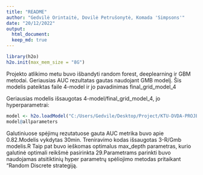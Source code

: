 ```yaml
---
title: "README"
author: "Gedvilė Orintaitė, Dovilė Petrušonytė, Komada 'Simpsons'"
date: "20/12/2022"
output:
  html_document:
  keep_md: true
---
```


```r
library(h2o)
h2o.init(max_mem_size = "8G")
```

Projekto atlikimo metu buvo išbandyti random forest, deeplearning ir GBM metodai. Geriausias AUC rezultatas gautas naudojant GMB modelį.
Šis modelis pateiktas faile 4-model ir jo pavadinimas final_grid_model_4


Geriausias modelis išsaugotas 4-model/final_grid_model_4, jo hyperparametrai:
```r
model <- h2o.loadModel("C:/Users/Gedvile/Desktop/Project/KTU-DVDA-PROJECT/project/4-model/final_grid_model_4")
model@allparameters
```

Galutiniuose spėjimų rezutatuose gauta AUC metrika buvo apie 0.82.Modelis vykdytas 30min. Treniravimo kodas išsaugotas 3-R/Gmb modelis.R
Taip pat buvo ieškomas optimalus max_depth parametras, kurio galutinė optimali reikšmė pasirinkta 29.Parametrams parinkti buvo naudojamas 
atsitiktinių hyper parametrų spėliojimo metodas pritaikant "Random Discrete strategiją.

